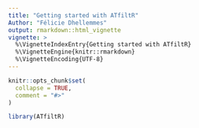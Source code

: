 ```yaml
---
title: "Getting started with ATfiltR"
Author: "Félicie Dhellemmes"
output: rmarkdown::html_vignette
vignette: >
  %\VignetteIndexEntry{Getting started with ATfiltR}
  %\VignetteEngine{knitr::rmarkdown}
  %\VignetteEncoding{UTF-8}
---
```


```r
knitr::opts_chunk$set(
  collapse = TRUE,
  comment = "#>"
)
```

```r
library(ATfiltR)
```

